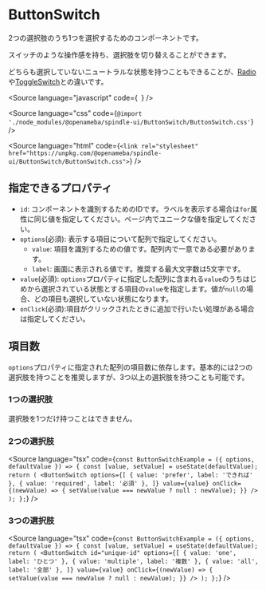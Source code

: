 
<Meta of={ButtonSwitchStories} />

# ButtonSwitch

2つの選択肢のうち1つを選択するためのコンポーネントです。

スイッチのような操作感を持ち、選択肢を切り替えることができます。

どちらも選択していないニュートラルな状態を持つこともできることが、[Radio](https://ameba-spindle.web.app/?path=/story/form-radio--radio)や[ToggleSwitch](https://ameba-spindle.web.app/?path=/docs/form-toggleswitch--toggle-switch)との違いです。

<Source
  language="javascript"
  code={`
  `}
/>

<Source
  language="css"
  code={`@import './node_modules/@openameba/spindle-ui/ButtonSwitch/ButtonSwitch.css'`}
/>

<Source
  language="html"
  code={`<link rel="stylesheet" href="https://unpkg.com/@openameba/spindle-ui/ButtonSwitch/ButtonSwitch.css">`}
/>

## 指定できるプロパティ

- `id`: コンポーネントを識別するためのIDです。ラベルを表示する場合は`for`属性に同じ値を指定してください。ページ内でユニークな値を指定してください。
- `options`(必須): 表示する項目について配列で指定してください。
  - `value`: 項目を識別するための値です。配列内で一意である必要があります。
  - `label`: 画面に表示される値です。推奨する最大文字数は5文字です。
- `value`(必須): `options`プロパティに指定した配列に含まれる`value`のうちはじめから選択されている状態とする項目の`value`を指定します。値が`null`の場合、どの項目も選択していない状態になります。
- `onClick`(必須):項目がクリックされたときに追加で行いたい処理がある場合は指定してください。

## 項目数

`options`プロパティに指定された配列の項目数に依存します。基本的には2つの選択肢を持つことを推奨しますが、3つ以上の選択肢を持つことも可能です。

### 1つの選択肢

選択肢を1つだけ持つことはできません。

### 2つの選択肢

<Story of={ButtonSwitchStories.Twooptions} />

<Source
  language="tsx"
  code={`
const ButtonSwitchExample = ({ options, defaultValue }) => {
  const [value, setValue] = useState(defaultValue);
  return (
    <ButtonSwitch
      options={[
        { value: 'prefer', label: 'できれば' },
        { value: 'required', label: '必須' },
      ]}
      value={value}
      onClick={(newValue) => {
        setValue(value === newValue ? null : newValue);
      }}
    />
  );
};
`}
/>

### 3つの選択肢

<Story of={ButtonSwitchStories.Threeoptions} />

<Source
  language="tsx"
  code={`
const ButtonSwitchExample = ({ options, defaultValue }) => {
  const [value, setValue] = useState(defaultValue);
  return (
    <ButtonSwitch
      id="unique-id"
      options={[
        { value: 'one', label: 'ひとつ' },
        { value: 'multiple', label: '複数' },
        { value: 'all', label: '全部' },
      ]}
      value={value}
      onClick={(newValue) => {
        setValue(value === newValue ? null : newValue);
      }}
    />
  );
};
`}
/>

